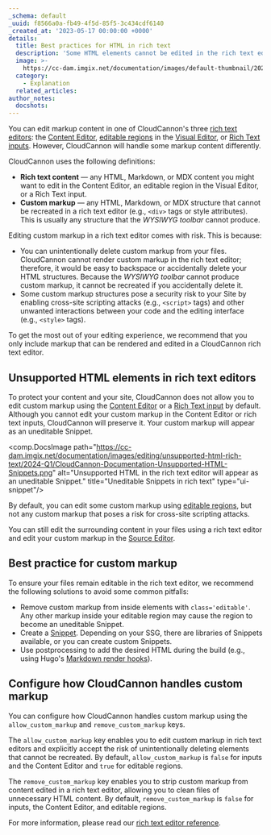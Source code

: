 ```yaml
---
_schema: default
_uuid: f8566a0a-fb49-4f5d-85f5-3c434cdf6140
_created_at: '2023-05-17 00:00:00 +0000'
details:
  title: Best practices for HTML in rich text
  description: 'Some HTML elements cannot be edited in the rich text editor. '
  image: >-
    https://cc-dam.imgix.net/documentation/images/default-thumbnail/2023-Q4/CloudCannon-Documentation-Thumbnail.png
  category:
    - Explanation
  related_articles:
author_notes:
  docshots:
---
```

You can edit markup content in one of CloudCannon's three [rich text editors](/documentation/articles/what-are-rich-text-editors/): the [Content Editor](/documentation/articles/the-content-editor/), [editable regions](/documentation/articles/define-editable-regions-in-your-html/) in the [Visual Editor](/documentation/articles/the-visual-editor/), or [Rich Text inputs](/documentation/articles/rich-text-inputs). However, CloudCannon will handle some markup content differently.

CloudCannon uses the following definitions:

* **Rich text content** — any HTML, Markdown, or MDX content you might want to edit in the Content Editor, an editable region in the Visual Editor, or a Rich Text input.
* **Custom markup** — any HTML, Markdown, or MDX structure that cannot be recreated in a rich text editor (e.g., `<div>` tags or style attributes). This is usually any structure that the *WYSIWYG toolbar* cannot produce.

Editing custom markup in a rich text editor comes with risk. This is because:

* You can unintentionally delete custom markup from your files. CloudCannon cannot render custom markup in the rich text editor; therefore, it would be easy to backspace or accidentally delete your HTML structures. Because the *WYSIWYG toolbar* cannot produce custom markup, it cannot be recreated if you accidentally delete it.
* Some custom markup structures pose a security risk to your Site by enabling cross-site scripting attacks (e.g., `<script>` tags) and other unwanted interactions between your code and the editing interface (e.g., `<style>` tags).

To get the most out of your editing experience, we recommend that you only include markup that can be rendered and edited in a CloudCannon rich text editor.

## Unsupported HTML elements in rich text editors

To protect your content and your site, CloudCannon does not allow you to edit custom markup using the [Content Editor](/documentation/articles/the-content-editor/) or a [Rich Text input](/documentation/articles/rich-text-inputs) by default. Although you cannot edit your custom markup in the Content Editor or rich text inputs, CloudCannon will preserve it. Your custom markup will appear as an uneditable Snippet.

<comp.DocsImage path="https://cc-dam.imgix.net/documentation/images/editing/unsupported-html-rich-text/2024-Q1/CloudCannon-Documentation-Unsupported-HTML-Snippets.png" alt="Unsupported HTML in the rich text editor will appear as an uneditable Snippet." title="Uneditable Snippets in rich text" type="ui-snippet"/>

By default, you can edit some custom markup using [editable regions](/documentation/articles/define-editable-regions-in-your-html/), but not any custom markup that poses a risk for cross-site scripting attacks.

You can still edit the surrounding content in your files using a rich text editor and edit your custom markup in the [Source Editor](/documentation/articles/the-source-editor/).

## Best practice for custom markup

To ensure your files remain editable in the rich text editor, we recommend the following solutions to avoid some common pitfalls:

* Remove custom markup from inside elements with `class='editable'`. Any other markup inside your editable region may cause the region to become an uneditable Snippet.
* Create a [Snippet](/documentation/articles/what-is-a-snippet/). Depending on your SSG, there are libraries of Snippets available, or you can create custom Snippets.
* Use postprocessing to add the desired HTML during the build (e.g., using Hugo's [Markdown render hooks](https://gohugo.io/templates/render-hooks/)).

## Configure how CloudCannon handles custom markup

You can configure how CloudCannon handles custom markup using the `allow_custom_markup` and `remove_custom_markup` keys.

The `allow_custom_markup` key enables you to edit custom markup in rich text editors and explicitly accept the risk of unintentionally deleting elements that cannot be recreated. By default, `allow_custom_markup` is `false` for inputs and the Content Editor and `true` for editable regions.

The `remove_custom_markup` key enables you to strip custom markup from content edited in a rich text editor, allowing you to clean files of unnecessary HTML content. By default, `remove_custom_markup` is `false` for inputs, the Content Editor, and editable regions.

For more information, please read our [rich text editor reference](/documentation/articles/rich-text-editor-reference/#custom-markup).